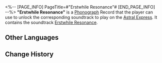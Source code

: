 <%-- [PAGE_INFO]
PageTitle=#"Erstwhile Resonance"#
[END_PAGE_INFO] --%>
{{Item Infobox
|id          = 210218
|image       = Item Erstwhile Resonance.png{{subst:void|<!--$UPLOAD:<<SpriteOutput/ItemFigures/210001.png>-<Item Erstwhile Resonance.png>-<Item Icons>>-->}}
|type        = Disk
|invCategory = Valuables
|rarity      = 3
|effect      = 
|description = A record that can be played on the Express' phonograph. It might be a chance acquisition or a gift from someone else. All sorts of memories surge up when the music plays &mdash; the smiles, encounters, touches, and the excitement of battle. Maybe that is why people still collect records even as society rapidly advances.<br />The current record contains the track "Erstwhile Resonance."
}}
{{Description|''The dragon returns home, but its house is nowhere to be found.''}}
'''"Erstwhile Resonance"''' is a [[Phonograph]] Record that the player can use to unlock the corresponding soundtrack to play on the [[Astral Express]]. It contains the soundtrack [[Erstwhile Resonance]].

==Other Languages==
{{Other Languages
|en   = "Erstwhile Resonance"
|zhs  = 《古海宫墟》
|zht  = 〈古海宮墟〉
|ja   = 『古海宮殿跡』
|ko   = ≪고해 궁터≫
|es   = Resonancia del pasado
|fr   = «&nbsp;Erstwhile Resonance&nbsp;»
|ru   = Erstwhile Resonance
|th   = Erstwhile Resonance
|vi   = "Cung Điện Cổ Hải"
|de   = „Palastruinen des uralten Meeres“
|id   = "Erstwhile Resonance"
|pt   = "Erstwhile Resonance"
}}

==Change History==
{{Change History|1.2}}